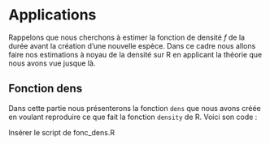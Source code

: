 # Applications

  Rappelons que nous cherchons à estimer la fonction de densité $f$ de la durée avant la création d'une nouvelle espèce. Dans ce cadre nous allons faire nos estimations à noyau de la densité sur R en applicant la théorie que nous avons vue jusque là.

## Fonction dens

Dans cette partie nous présenterons la fonction `dens` que nous avons créée en voulant reproduire ce que fait la fonction `density` de R.
Voici son code : 

Insérer le script de fonc_dens.R

